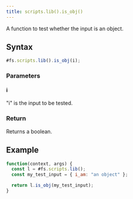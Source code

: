 ```yaml
---
title: scripts.lib().is_obj()
---
```


A function to test whether the input is an object.

## Syntax

```js
#fs.scripts.lib().is_obj(i);
```

### Parameters

#### i

"i" is the input to be tested.

### Return

Returns a boolean.

## Example

```js
function(context, args) {
  const l = #fs.scripts.lib();
  const my_test_input = { i_am: "an object" };

  return l.is_obj(my_test_input);
}
```
